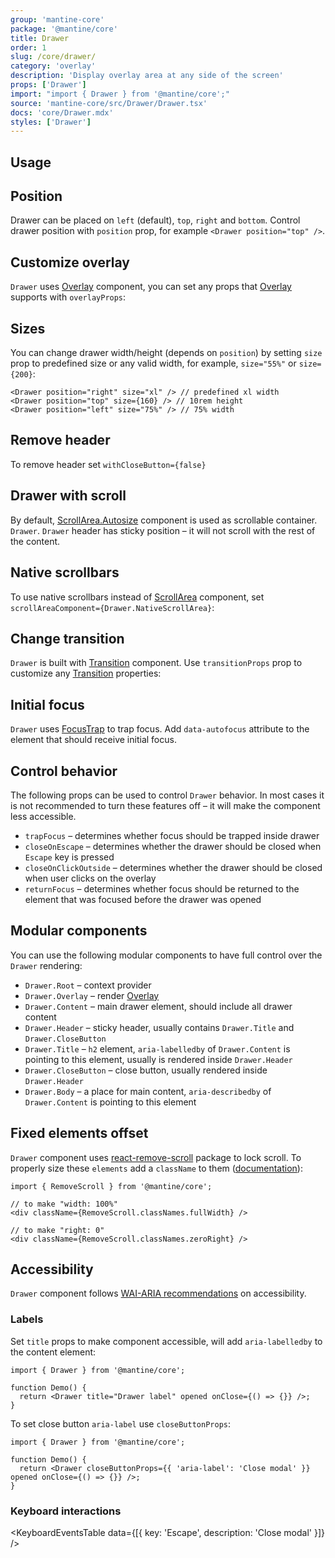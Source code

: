 ```yaml
---
group: 'mantine-core'
package: '@mantine/core'
title: Drawer
order: 1
slug: /core/drawer/
category: 'overlay'
description: 'Display overlay area at any side of the screen'
props: ['Drawer']
import: "import { Drawer } from '@mantine/core';"
source: 'mantine-core/src/Drawer/Drawer.tsx'
docs: 'core/Drawer.mdx'
styles: ['Drawer']
---
```



## Usage

<Demo data={DrawerDemos.usage} />

## Position

Drawer can be placed on `left` (default), `top`, `right` and `bottom`. Control drawer position with `position` prop,
for example `<Drawer position="top" />`.

<Demo data={DrawerDemos.positions} />

## Customize overlay

`Drawer` uses [Overlay](/core/overlay/) component, you can set any props that [Overlay](/core/overlay/)
supports with `overlayProps`:

<Demo data={DrawerDemos.overlay} />

## Sizes

You can change drawer width/height (depends on `position`) by setting `size` prop to predefined size or any valid width,
for example, `size="55%"` or `size={200}`:

```tsx
<Drawer position="right" size="xl" /> // predefined xl width
<Drawer position="top" size={160} /> // 10rem height
<Drawer position="left" size="75%" /> // 75% width
```

<Demo data={DrawerDemos.sizes} />

## Remove header

To remove header set `withCloseButton={false}`

<Demo data={DrawerDemos.header} />

## Drawer with scroll

By default, [ScrollArea.Autosize](/core/scroll-area/) component is used as scrollable container.
`Drawer`. `Drawer` header has sticky position – it will not scroll with the rest of the content.

<Demo data={DrawerDemos.overflow} />

## Native scrollbars

To use native scrollbars instead of [ScrollArea](/core/scroll-area/) component,
set `scrollAreaComponent={Drawer.NativeScrollArea}`:

<Demo data={DrawerDemos.nativeScroll} />

## Change transition

`Drawer` is built with [Transition](/core/transition/) component. Use `transitionProps`
prop to customize any [Transition](/core/transition/) properties:

<Demo data={DrawerDemos.transitions} />

## Initial focus

`Drawer` uses [FocusTrap](/core/focus-trap/) to trap focus. Add `data-autofocus`
attribute to the element that should receive initial focus.

<Demo data={DrawerDemos.initialFocus} />

## Control behavior

The following props can be used to control `Drawer` behavior.
In most cases it is not recommended to turn these features off –
it will make the component less accessible.

- `trapFocus` – determines whether focus should be trapped inside drawer
- `closeOnEscape` – determines whether the drawer should be closed when `Escape` key is pressed
- `closeOnClickOutside` – determines whether the drawer should be closed when user clicks on the overlay
- `returnFocus` – determines whether focus should be returned to the element that was focused before the drawer was opened

## Modular components

You can use the following modular components to have full control over the `Drawer` rendering:

- `Drawer.Root` – context provider
- `Drawer.Overlay` – render [Overlay](/core/overlay/)
- `Drawer.Content` – main drawer element, should include all drawer content
- `Drawer.Header` – sticky header, usually contains `Drawer.Title` and `Drawer.CloseButton`
- `Drawer.Title` – `h2` element, `aria-labelledby` of `Drawer.Content` is pointing to this element, usually is rendered inside `Drawer.Header`
- `Drawer.CloseButton` – close button, usually rendered inside `Drawer.Header`
- `Drawer.Body` – a place for main content, `aria-describedby` of `Drawer.Content` is pointing to this element

<Demo data={DrawerDemos.composition} />

## Fixed elements offset

`Drawer` component uses [react-remove-scroll](https://github.com/theKashey/react-remove-scroll)
package to lock scroll. To properly size these `elements` add a `className` to them ([documentation](https://github.com/theKashey/react-remove-scroll#positionfixed-elements)):

```tsx
import { RemoveScroll } from '@mantine/core';

// to make "width: 100%"
<div className={RemoveScroll.classNames.fullWidth} />

// to make "right: 0"
<div className={RemoveScroll.classNames.zeroRight} />
```

## Accessibility

`Drawer` component follows [WAI-ARIA recommendations](https://www.w3.org/WAI/ARIA/apg/patterns/dialog-modal/examples/dialog) on accessibility.

### Labels

Set `title` props to make component accessible, will add `aria-labelledby` to the content element:

```tsx
import { Drawer } from '@mantine/core';

function Demo() {
  return <Drawer title="Drawer label" opened onClose={() => {}} />;
}
```

To set close button `aria-label` use `closeButtonProps`:

```tsx
import { Drawer } from '@mantine/core';

function Demo() {
  return <Drawer closeButtonProps={{ 'aria-label': 'Close modal' }} opened onClose={() => {}} />;
}
```

### Keyboard interactions

<KeyboardEventsTable data={[{ key: 'Escape', description: 'Close modal' }]} />
